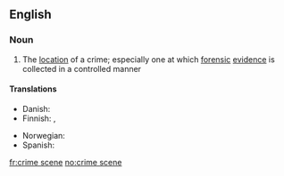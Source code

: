 ==English==

===Noun===
{{wikipedia}}
{{en-noun|sg=[[crime]] [[scene]]}}

# The [[location]] of a crime; especially one at which [[forensic]] [[evidence]] is collected in a controlled manner

====Translations====
{{trans-top|location of a crime}}
* Danish: {{t-|da|gerningssted|n}}
* Finnish: {{t|fi|rikospaikka}}, {{t|fi|tekopaikka}}
{{trans-mid}}
*Norwegian: {{t+|no|åsted}}
* Spanish: {{t-|es|escena|alt=escena del crimen}}
{{trans-bottom}}

[[fr:crime scene]]
[[no:crime scene]]